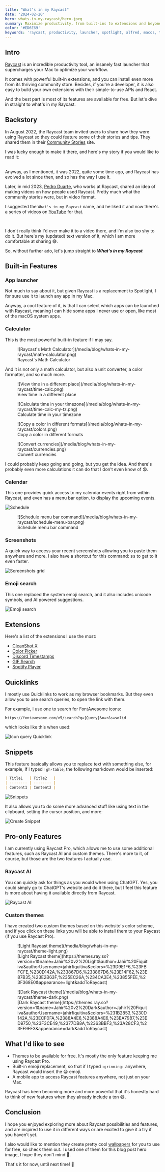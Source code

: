 ```yaml
---
title: "What's in my Raycast"
date: '2024-02-20'
hero: whats-in-my-raycast/hero.jpeg
summary: Maximize productivity, from built-ins to extensions and beyond.
color: '#ED6E69'
keywords: 'raycast, productivity, launcher, spotlight, alfred, macos, tool'
---
```


## Intro

[Raycast](https://www.raycast.com/) is an incredible productivity tool, an insanely fast launcher that supercharges your Mac to optimize your workflow.

It comes with powerful built-in extensions, and you can install even more from its thriving community store. Besides, if you're a developer, it is also easy to build your own extensions with their simple-to-use APIs and React.

And the best part is most of its features are available for free. But let's dive in straight to what's in my Raycast.

## Backstory

In August 2022, the Raycast team invited users to share how they were using Raycast so they could feature some of their stories and tips.
They shared them in their [Community Stories](https://www.raycast.com/community-stories) site.

I was lucky enough to make it there, and here's my story if you would like to read it:

<Bookmark url="https://www.raycast.com/community-stories/jahir-fiquitiva" />
<br />
Anyway, as I mentioned, it was 2022, quite some time ago, and Raycast has
evolved a lot since then, and so has the way I use it.

Later, in mid 2023, [Pedro Duarte](https://ped.ro/), who works at Raycast, shared an idea of making videos on how people used Raycast.
Pretty much what the community stories were, but in video format.

I suggested the `What's in my Raycast` name, and he liked it and now there's a series of videos on [YouTube](https://www.youtube.com/playlist?list=PLNzQX4H1-dVS3OL26b70LlEwdbLBXAUxs) for that.

<Tweet id="1679851189117100034" />
<Tweet id="1679854050190213123" />
<br />

I don't really think I'd ever make it to a video there, and I'm also too shy to do it. But here's my (updated) text version of it, which I am more comfortable at sharing 😅.

So, without further ado, let's jump straight to **_What's in my Raycast_**

## Built-in Features

### App launcher

Not much to say about it, but given Raycast is a replacement to Spotlight, I for sure use it to launch any app in my Mac.

Anyway, a cool feature of it, is that I can select which apps can be launched with Raycast, meaning I can hide some apps I never use or open, like
most of the macOS system apps.

### Calculator

This is the most powerful built-in feature if I may say.

<figure>
  ![Raycast's Math Calculator](/media/blog/whats-in-my-raycast/math-calculator.png)
  <figcaption>Raycast's Math Calculator</figcaption>
</figure>

And it is not only a math calculator, but also a unit converter, a color formatter, and so much more.

<Grid>
  <GridColumn>
    <figure>
      ![View time in a different place](/media/blog/whats-in-my-raycast/time-calc.png)
      <figcaption>View time in a different place</figcaption>
    </figure>
    <figure>
      ![Calculate time in your timezone](/media/blog/whats-in-my-raycast/time-calc-my-tz.png)
      <figcaption>Calculate time in your timezone</figcaption>
    </figure>
  </GridColumn>
  <GridColumn>
    <figure>
      ![Copy a color in different formats](/media/blog/whats-in-my-raycast/colors.png)
      <figcaption>Copy a color in different formats</figcaption>
    </figure>
    <figure>
      ![Convert currencies](/media/blog/whats-in-my-raycast/currencies.png)
      <figcaption>Convert currencies</figcaption>
    </figure>
  </GridColumn>
</Grid>

I could probably keep going and going, but you get the idea. And there's probably even more calculations it can do that I don't even know of 😨.

### Calendar

This one provides quick access to my calendar events right from within Raycast, and even has a menu bar option, to display the upcoming events.

![Schedule](/media/blog/whats-in-my-raycast/schedule.png)

<figure>
  ![Schedule menu bar command](/media/blog/whats-in-my-raycast/schedule-menu-bar.png)
  <figcaption>Schedule menu bar command</figcaption>
</figure>

### Screenshots

A quick way to access your recent screenshots allowing you to paste them anywhere and more.
I also have a shortcut for this command: <kbd>ss</kbd> to get to it even faster.

![Screenshots grid](/media/blog/whats-in-my-raycast/screenshots.png)

### Emoji search

This one replaced the system emoji search, and it also includes unicode symbols, and AI powered suggestions.

![Emoji search](/media/blog/whats-in-my-raycast/emoji.png)

## Extensions

Here's a list of the extensions I use the most:

- [CleanShot X](https://www.raycast.com/Aayush9029/cleanshotx)
- [Color Picker](https://www.raycast.com/thomas/color-picker)
- [Discord Timestamps](https://www.raycast.com/theshadowdev/discord-timestamps)
- [GIF Search](https://www.raycast.com/josephschmitt/gif-search)
- [Spotify Player](https://www.raycast.com/mattisssa/spotify-player)

## Quicklinks

I mostly use Quicklinks to work as my browser bookmarks. But they even allow you to use search queries, to open the link with them.

For example, I use one to search for FontAwesome icons:

```
https://fontawesome.com/v5/search?q={Query}&o=r&s=solid
```

which looks like this when used:

![Icon query Quicklink](/media/blog/whats-in-my-raycast/icon-query-quicklink.png)

## Snippets

This feature basically allows you to replace text with something else, for example, if I typed `!gh-table`, the following markdown would be inserted:

```markdown
| Title1   | Title2   |
| -------- | -------- |
| Content1 | Content2 |
```

![Snippets](/media/blog/whats-in-my-raycast/snippets.png)

It also allows you to do some more advanced stuff like using text in the clipboard, setting the cursor position, and more:

![Create Snippet](/media/blog/whats-in-my-raycast/create-snippet.png)

## Pro-only Features

I am currently using Raycast Pro, which allows me to use some additional features, such as Raycast AI and custom themes.
There's more to it, of course, but those are the two features I actually use.

### Raycast AI

You can quickly ask for things as you would when using ChatGPT. Yes, you could simply go to ChatGPT's website and do it there,
but I feel this feature is more about having it available directly from Raycast.

![Raycast AI](/media/blog/whats-in-my-raycast/ai.png)

### Custom themes

I have created two custom themes based on this website's color scheme, and if you click on these links you will be able to install
them to your Raycast (if you use Raycast Pro).

<Grid>
  <GridColumn>
    <figure>
      ![Light Raycast theme](/media/blog/whats-in-my-raycast/theme-light.png)
      <figcaption>[Light Raycast theme](https://themes.ray.so?version=1&name=Jahir%20v2%20Light&author=Jahir%20Fiquitiva&authorUsername=jahirfiquitiva&colors=%23D9E1F6,%23FBFCFE,%230D142A,%233867D6,%233867D6,%23E14F62,%23E87B35,%23E2B63F,%235EC26A,%234CA3E4,%23855FEE,%23F368E0&appearance=light&addToRaycast)</figcaption>
    </figure>
  </GridColumn>
  <GridColumn>
    <figure>
      ![Dark Raycast theme](/media/blog/whats-in-my-raycast/theme-dark.png)
      <figcaption>[Dark Raycast theme](https://themes.ray.so?version=1&name=Jahir%20v2%20Dark&author=Jahir%20Fiquitiva&authorUsername=jahirfiquitiva&colors=%231B2853,%230D142A,%23ECF0FA,%2388A4E6,%2388A4E6,%23EA7987,%23ED9750,%23F3CE49,%2377DB8A,%2363BBF3,%23A28CF3,%23FF9FF3&appearance=dark&addToRaycast)</figcaption>
    </figure>
  </GridColumn>
</Grid>

## What I'd like to see

- Themes to be available for free. It's mostly the only feature keeping me using Raycast Pro.
- Built-in emoji replacement, so that if I typed `:grinning:` anywhere, Raycast would insert the 😀 emoji.
- A mobile app to access Raycast features anywhere, not just on your Mac.

Raycast has been becoming more and more powerful that it's honeslty hard to think of new features when they already include a ton 😅.


## Conclusion

I hope you enjoyed exploring more about Raycast possibilities and features, and are inspired to use it in different ways or are excited to give it a try if you haven't yet.

I also would like to mention they create pretty cool [wallpapers](https://www.raycast.com/wallpapers) for you to use for free, so check them out. I used one of them for this blog post hero image, I hope they don't mind 🫣.

That's it for now, until next time! 👋
